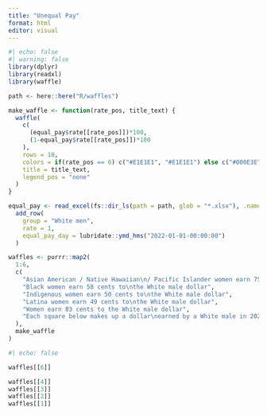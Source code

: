 ```yaml
---
title: "Unequal Pay"
format: html
editor: visual
---
```



```r
#| echo: false
#| warning: false
library(dplyr)
library(readxl)
library(waffle)

path <- here::here("R/waffles")

make_waffle <- function(rate_pos, title_text) {
  waffle(
    c(
      (equal_pay$rate[[rate_pos]])*100,
      (1-equal_pay$rate[[rate_pos]])*100
    ),
    rows = 10,
    colors = if(rate_pos == 6) c("#E1E1E1", "#E1E1E1") else c("#000E3E", "#E1E1E1"),
    title = title_text,
    legend_pos = "none"
  )
}

equal_pay <- read_excel(fs::dir_ls(path = path, glob = "*.xlsx"), .name_repair = janitor::make_clean_names) |> 
  add_row(
    group = "White men",
    rate = 1,
    equal_pay_day = lubridate::ymd_hms("2022-01-01-00:00:00")
  )

waffles <- purrr::map2(
  1:6,
  c(
    "Asian American / Native Hawaiian\n/ Pacific Islander women earn 75\ncents to the White male dollar",
    "Black women earn 58 cents to\nthe White male dollar",
    "Indigenous women earn 50 cents to\nthe White male dollar",
    "Latina women earn 49 cents to\nthe White male dollar",
    "Women earn 83 cents to the White male dollar",
    "Each square below makes up a dollar\nearned by a White male in 2021"
  ),
  make_waffle
)
```



```r
#| echo: false

waffles[[6]]

waffles[[4]]
waffles[[3]]
waffles[[2]]
waffles[[1]]

```

